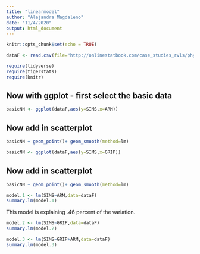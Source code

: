 ```yaml
---
title: "linearmodel"
author: "Alejandra Magdaleno"
date: "11/4/2020"
output: html_document
---
```


```r
knitr::opts_chunk$set(echo = TRUE)
```

```r
dataF <- read.csv(file="http://onlinestatbook.com/case_studies_rvls/physical_strength/data.txt",sep="",header=TRUE)
```

```r
require(tidyverse)
require(tigerstats)
require(knitr)
```

##  Now with ggplot - first select the basic data

```r
basicNN <- ggplot(dataF,aes(y=SIMS,x=ARM))
```
##  Now add in scatterplot

```r
basicNN + geom_point()+ geom_smooth(method=lm)
```

```r
basicNN <- ggplot(dataF,aes(y=SIMS,x=GRIP))
```
##  Now add in scatterplot

```r
basicNN + geom_point()+ geom_smooth(method=lm)
```

```r
model.1 <- lm(SIMS~ARM,data=dataF)
summary.lm(model.1)
```
This model is explaining .46 percent of the variation. 

```r
model.2 <- lm(SIMS~GRIP,data=dataF)
summary.lm(model.2)
```

```r
model.3 <- lm(SIMS~GRIP+ARM,data=dataF)
summary.lm(model.3)
```